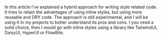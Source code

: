 In this article I've explained a hybrid approach for writing style related code. It tries to retain the advantages
of using inline styles, but using more reusable and DRY code. The approach is still experimental, and I will be
using it in my projects to better understand its pros and cons. I you need a solid choice, then I would go with
inline styles using a library like TailwindUI, DaisyUI, HyperUI or FlowBite.
